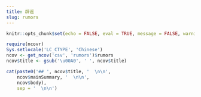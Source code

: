 ```yaml
---
title: 辟谣
slug: rumors
---
```


```r
knitr::opts_chunk$set(echo = FALSE, eval = TRUE, message = FALSE, warning = FALSE, error = FALSE)
```

```r
require(ncovr)
Sys.setlocale('LC_CTYPE', 'Chinese')
ncov <- get_ncov('csv', 'rumors')$rumors
ncov$title <- gsub('\u00A0', ' ', ncov$title)

cat(paste0('## ', ncov$title, '  \n\n',
    ncov$mainSummary, '  \n\n',
    ncov$body),
    sep = '  \n\n')
```
